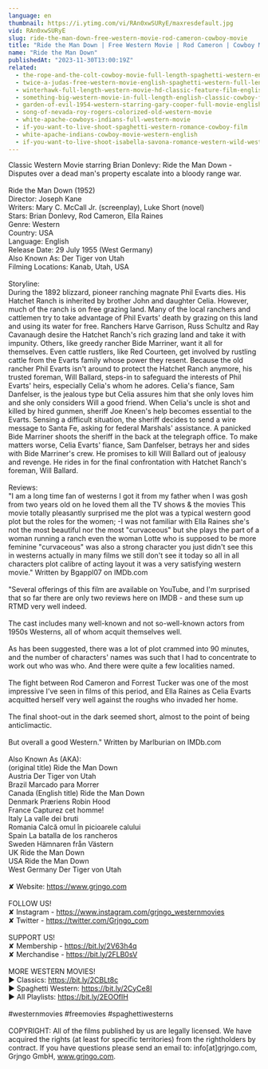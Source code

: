 ```yaml
---
language: en
thumbnail: https://i.ytimg.com/vi/RAn0xwSURyE/maxresdefault.jpg
vid: RAn0xwSURyE
slug: ride-the-man-down-free-western-movie-rod-cameron-cowboy-movie
title: "Ride the Man Down | Free Western Movie | Rod Cameron | Cowboy Movie"
name: "Ride the Man Down"
publishedAt: "2023-11-30T13:00:19Z"
related:
  - the-rope-and-the-colt-cowboy-movie-full-length-spaghetti-western-english-free-full-westerns
  - twice-a-judas-free-western-movie-english-spaghetti-western-full-length
  - winterhawk-full-length-western-movie-hd-classic-feature-film-english-free-full-westerns
  - something-big-western-movie-in-full-length-english-classic-cowboy-film-free-full-westerns
  - garden-of-evil-1954-western-starring-gary-cooper-full-movie-english-full-free-western-movies
  - song-of-nevada-roy-rogers-colorized-old-western-movie
  - white-apache-cowboys-indians-full-western-movie
  - if-you-want-to-live-shoot-spaghetti-western-romance-cowboy-film
  - white-apache-indians-cowboy-movie-western-english
  - if-you-want-to-live-shoot-isabella-savona-romance-western-wild-west-spaghetti-western
---
```


Classic Western Movie starring Brian Donlevy: Ride the Man Down - Disputes over a dead man's property escalate into a bloody range war.<br />
<br />
Ride the Man Down (1952)<br />
Director: Joseph Kane<br />
Writers: Mary C. McCall Jr. (screenplay), Luke Short (novel)<br />
Stars: Brian Donlevy, Rod Cameron, Ella Raines<br />
Genre: Western <br />
Country: USA<br />
Language: English<br />
Release Date: 29 July 1955 (West Germany) <br />
Also Known As: Der Tiger von Utah <br />
Filming Locations: Kanab, Utah, USA<br />
<br />
Storyline:<br />
During the 1892 blizzard, pioneer ranching magnate Phil Evarts dies. His Hatchet Ranch is inherited by brother John and daughter Celia. However, much of the ranch is on free grazing land. Many of the local ranchers and cattlemen try to take advantage of Phil Evarts' death by grazing on this land and using its water for free. Ranchers Harve Garrison, Russ Schultz and Ray Cavanaugh desire the Hatchet Ranch's rich grazing land and take it with impunity. Others, like greedy rancher Bide Marriner, want it all for themselves. Even cattle rustlers, like Red Courteen, get involved by rustling cattle from the Evarts family whose power they resent. Because the old rancher Phil Evarts isn't around to protect the Hatchet Ranch anymore, his trusted foreman, Will Ballard, steps-in to safeguard the interests of Phil Evarts' heirs, especially Celia's whom he adores. Celia's fiance, Sam Danfelser, is the jealous type but Celia assures him that she only loves him and she only considers Will a good friend. When Celia's uncle is shot and killed by hired gunmen, sheriff Joe Kneen's help becomes essential to the Evarts. Sensing a difficult situation, the sheriff decides to send a wire message to Santa Fe, asking for federal Marshals' assistance. A panicked Bide Marriner shoots the sheriff in the back at the telegraph office. To make matters worse, Celia Evarts' fiance, Sam Danfelser, betrays her and sides with Bide Marriner's crew. He promises to kill Will Ballard out of jealousy and revenge. He rides in for the final confrontation with Hatchet Ranch's foreman, Will Ballard.<br />
<br />
Reviews:<br />
"I am a long time fan of westerns I got it from my father when I was gosh from two years old on he loved them all the TV shows & the movies This movie totally pleasantly surprised me the plot was a typical western good plot but the roles for the women; -I was not familiar with Ella Raines she's not the most beautiful nor the most "curvaceous" but she plays the part of a woman running a ranch even the woman Lotte who is supposed to be more feminine "curvaceous" was also a strong character you just didn't see this in westerns actually in many films we still don't see it today so all in all characters plot calibre of acting layout it was a very satisfying western movie." Written by Bgappl07 on IMDb.com <br />
<br />
"Several offerings of this film are available on YouTube, and I'm surprised that so far there are only two reviews here on IMDB - and these sum up RTMD very well indeed.<br />
<br />
The cast includes many well-known and not so-well-known actors from 1950s Westerns, all of whom acquit themselves well.<br />
<br />
As has been suggested, there was a lot of plot crammed into 90 minutes, and the number of characters' names was such that I had to concentrate to work out who was who. And there were quite a few localities named.<br />
<br />
The fight between Rod Cameron and Forrest Tucker was one of the most impressive I've seen in films of this period, and Ella Raines as Celia Evarts acquitted herself very well against the roughs who invaded her home.<br />
<br />
The final shoot-out in the dark seemed short, almost to the point of being anticlimactic.<br />
<br />
But overall a good Western." Written by Marlburian on IMDb.com <br />
<br />
Also Known As (AKA):<br />
(original title) Ride the Man Down<br />
Austria Der Tiger von Utah<br />
Brazil Marcado para Morrer<br />
Canada (English title) Ride the Man Down<br />
Denmark Præriens Robin Hood<br />
France Capturez cet homme!<br />
Italy La valle dei bruti<br />
Romania Calcă omul în picioarele calului<br />
Spain La batalla de los rancheros<br />
Sweden Hämnaren från Västern<br />
UK Ride the Man Down<br />
USA Ride the Man Down<br />
West Germany Der Tiger von Utah<br />
<br />
✘ Website: https://www.grjngo.com<br />
<br />
FOLLOW US!<br />
✘ Instagram - https://www.instagram.com/grjngo_westernmovies<br />
✘ Twitter - https://twitter.com/Grjngo_com<br />
<br />
SUPPORT US!<br />
✘ Membership - https://bit.ly/2V63h4q<br />
✘ Merchandise - https://bit.ly/2FLB0sV<br />
<br />
MORE WESTERN MOVIES! <br />
► Classics: https://bit.ly/2CBLt8c <br />
► Spaghetti Western: https://bit.ly/2CyCe8I <br />
► All Playlists: https://bit.ly/2EOOfIH <br />
<br />
#westernmovies #freemovies #spaghettiwesterns<br />
<br />
COPYRIGHT: All of the films published by us are legally licensed. We have acquired the rights (at least for specific territories) from the rightholders by contract. If you have questions please send an email to: info[at]grjngo.com, Grjngo GmbH, www.grjngo.com.